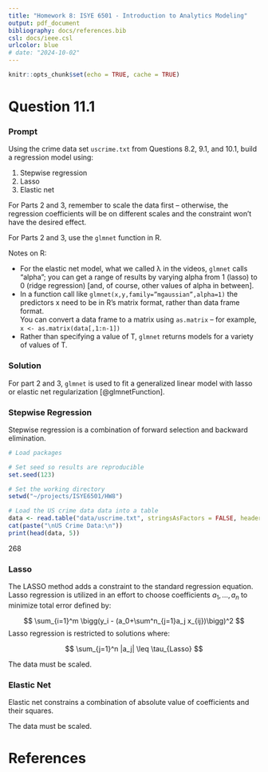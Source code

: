 ```yaml
---
title: "Homework 8: ISYE 6501 - Introduction to Analytics Modeling"
output: pdf_document
bibliography: docs/references.bib
csl: docs/ieee.csl
urlcolor: blue
# date: "2024-10-02"
---
```


```r
knitr::opts_chunk$set(echo = TRUE, cache = TRUE)
```

# Question 11.1

### Prompt

Using the crime data set `uscrime.txt` from Questions 8.2, 9.1, and 10.1, 
build a regression model using:

1.	Stepwise regression
2.	Lasso
3.	Elastic net

For Parts 2 and 3, remember to scale the data first – otherwise, the 
regression coefficients will be on different scales and the constraint won’t 
have the desired effect.

For Parts 2 and 3, use the `glmnet` function in R.  

Notes on R:

- For the elastic net model, what we called λ in the videos, `glmnet` calls 
“alpha”; you can get a range of results by varying alpha from 1 (lasso) to 
0 (ridge regression) [and, of course, other values of alpha in between].
- In a function call like `glmnet(x,y,family=”mgaussian”,alpha=1)` the 
predictors x need to be in R’s matrix format, rather than data frame format.  
You can convert a data frame to a matrix using `as.matrix` – for example, 
`x <- as.matrix(data[,1:n-1])`
- Rather than specifying a value of T, `glmnet` returns models for a variety of 
values of T.


### Solution


For part 2 and 3, `glmnet` is used to fit a generalized linear model
with lasso or elastic net regularization [@glmnetFunction].


### Stepwise Regression

Stepwise regression is a combination of forward selection and backward
elimination.

```r
# Load packages

# Set seed so results are reproducible
set.seed(123)

# Set the working directory
setwd("~/projects/ISYE6501/HW8")

# Load the US crime data data into a table
data <- read.table("data/uscrime.txt", stringsAsFactors = FALSE, header = TRUE)
cat(paste("\nUS Crime Data:\n"))
print(head(data, 5))
```

268

### Lasso

The LASSO method adds a constraint to the standard regression equation.
Lasso regression is utilized in an effort to choose coefficients $a_1,\dots,a_n$
to minimize total error defined by:

$$
  \sum_{i=1}^m \bigg(y_i - (a_0+\sum^n_{j=1}a_j x_{ij})\bigg)^2
$$
Lasso regression is restricted to solutions where:

$$
  \sum_{j=1}^n |a_j| \leq \tau_{Lasso}
$$

The data must be scaled.

### Elastic Net

Elastic net constrains a combination of absolute value of coefficients
and their squares.

The data must be scaled.



\newpage
# References
